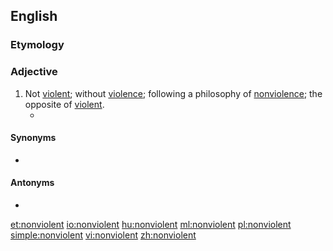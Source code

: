 ==English==

===Etymology===
{{prefix|non|violent|lang=en}}

===Adjective===
{{en-adj}}

# Not [[violent]]; without [[violence]]; following a philosophy of [[nonviolence]]; the opposite of [[violent]].
#* {{quote-journal|author={{w|Jesse Jackson}}|title=In the Ferguson era, Malcolm X’s courage in fighting racism inspires more than ever|work={{w|The Guardian}} (London)|date=20 February 2015|url=http://www.theguardian.com/commentisfree/2015/feb/20/ferguson-malcolm-x-racism-assassination-martin-luther-king-ferguson
|passage=When Malcolm X was assassinated in 1965 – 50 years ago on Saturday – I was an activist in the civil rights movement of Martin Luther King, a man of peace who led the '''nonviolent''' protests that brought down segregation in America, and ushered in the civil rights and voting rights acts.}}

====Synonyms====
* {{l|en|pacific}}

====Antonyms====
* {{l|en|violent}}

[[et:nonviolent]]
[[io:nonviolent]]
[[hu:nonviolent]]
[[ml:nonviolent]]
[[pl:nonviolent]]
[[simple:nonviolent]]
[[vi:nonviolent]]
[[zh:nonviolent]]